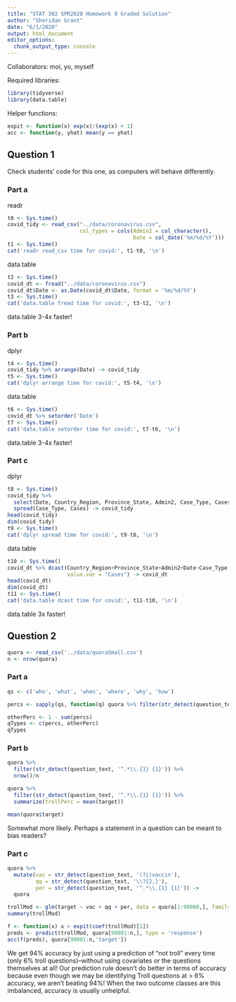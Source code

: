 ```yaml
---
title: "STAT 302 SPR2020 Homework 9 Graded Solution"
author: "Sheridan Grant"
date: "6/1/2020"
output: html_document
editor_options: 
  chunk_output_type: console
---
```

Collaborators: moi, yo, myself

Required libraries:
```r
library(tidyverse)
library(data.table)
```

Helper functions:
```r
expit <- function(x) exp(x)/(exp(x) + 1)
acc <- function(y, yhat) mean(y == yhat)
```


## Question 1

Check students' code for this one, as computers will behave differently.

### Part a

readr
```r
t0 <- Sys.time()
covid_tidy <- read_csv("../data/coronavirus.csv",
                       col_types = cols(Admin2 = col_character(),
                                        Date = col_date('%m/%d/%Y')))
t1 <- Sys.time()
cat('readr read_csv time for covid:', t1-t0, '\n')
```

data.table
```r
t2 <- Sys.time()
covid_dt <- fread("../data/coronavirus.csv")
covid_dt$Date <- as.Date(covid_dt$Date, format = '%m/%d/%Y')
t3 <- Sys.time()
cat('data.table fread time for covid:', t3-t2, '\n')
```

data.table 3-4x faster!

### Part b

dplyr
```r
t4 <- Sys.time()
covid_tidy %>% arrange(Date) -> covid_tidy
t5 <- Sys.time()
cat('dplyr arrange time for covid:', t5-t4, '\n')
```

data.table
```r
t6 <- Sys.time()
covid_dt %>% setorder('Date')
t7 <- Sys.time()
cat('data.table setorder time for covid:', t7-t6, '\n')
```

data.table 3-4x faster!

### Part c

dplyr
```r
t8 <- Sys.time()
covid_tidy %>%
  select(Date, Country_Region, Province_State, Admin2, Case_Type, Cases) %>%
  spread(Case_Type, Cases) -> covid_tidy
head(covid_tidy)
dim(covid_tidy)
t9 <- Sys.time()
cat('dplyr spread time for covid:', t9-t8, '\n')
```

data.table
```r
t10 <- Sys.time()
covid_dt %>% dcast(Country_Region+Province_State+Admin2+Date~Case_Type,
                   value.var = "Cases") -> covid_dt
head(covid_dt)
dim(covid_dt)
t11 <- Sys.time()
cat('data.table dcast time for covid:', t11-t10, '\n')
```

data.table 3x faster!

## Question 2

```r
quora <- read_csv('../data/quoraSmall.csv')
n <- nrow(quora)
```

### Part a

```r
qs <- c('who', 'what', 'when', 'where', 'why', 'how')

percs <- sapply(qs, function(q) quora %>% filter(str_detect(question_text, str_c('(?i)', q))) %>% nrow()/n)

otherPerc <- 1 - sum(percs)
qTypes <- c(percs, otherPerc)
qTypes
```

### Part b

```r
quora %>% 
  filter(str_detect(question_text, '^.*\\.{1} {1}')) %>%
  nrow()/n

quora %>% 
  filter(str_detect(question_text, '^.*\\.{1} {1}')) %>%
  summarize(trollPerc = mean(target))

mean(quora$target)
```

Somewhat more likely. Perhaps a statement in a question can be meant to bias readers?

### Part c

```r
quora %>% 
  mutate(vac = str_detect(question_text, '(?i)vaccin'),
         qq = str_detect(question_text, '\\?{2,}'),
         per = str_detect(question_text, '^.*\\.{1} {1}')) ->
  quora

trollMod <- glm(target ~ vac + qq + per, data = quora[1:90000,], family = 'binomial')
summary(trollMod)

f <- function(x) x > expit(coef(trollMod)[1])
preds <- predict(trollMod, quora[90001:n,], type = 'response')
acc(f(preds), quora[90001:n,'target'])
```

We get 94% accuracy by just using a prediction of "not troll" every time (only 6% troll questions)--without using covariates or the questions themselves at all! Our prediction rule doesn't do better in terms of accuracy because even though we may be identifying Troll questions at > 6% accuracy, we aren't beating 94%! When the two outcome classes are this imbalanced, accuracy is usually unhelpful.